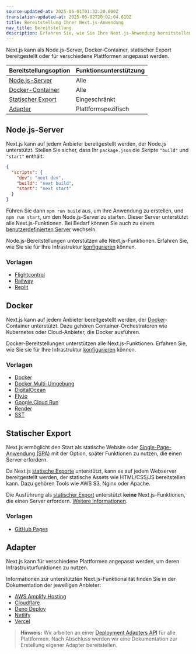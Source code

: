 ```yaml
---
source-updated-at: 2025-06-01T01:32:20.000Z
translation-updated-at: 2025-06-02T20:02:04.610Z
title: Bereitstellung Ihrer Next.js-Anwendung
nav_title: Bereitstellung
description: Erfahren Sie, wie Sie Ihre Next.js-Anwendung bereitstellen können.
---
```


Next.js kann als Node.js-Server, Docker-Container, statischer Export bereitgestellt oder für verschiedene Plattformen angepasst werden.

| Bereitstellungsoption          | Funktionsunterstützung |
| ----------------------------- | ---------------------- |
| [Node.js-Server](#nodejs-server) | Alle                  |
| [Docker-Container](#docker)    | Alle                  |
| [Statischer Export](#static-export) | Eingeschränkt        |
| [Adapter](#adapters)           | Plattformspezifisch   |

## Node.js-Server

Next.js kann auf jedem Anbieter bereitgestellt werden, der Node.js unterstützt. Stellen Sie sicher, dass Ihr `package.json` die Skripte `"build"` und `"start"` enthält:

```json filename="package.json"
{
  "scripts": {
    "dev": "next dev",
    "build": "next build",
    "start": "next start"
  }
}
```

Führen Sie dann `npm run build` aus, um Ihre Anwendung zu erstellen, und `npm run start`, um den Node.js-Server zu starten. Dieser Server unterstützt alle Next.js-Funktionen. Bei Bedarf können Sie auch zu einem [benutzerdefinierten Server](/docs/app/guides/custom-server) wechseln.

Node.js-Bereitstellungen unterstützen alle Next.js-Funktionen. Erfahren Sie, wie Sie sie für Ihre Infrastruktur [konfigurieren](/docs/app/guides/self-hosting) können.

### Vorlagen

- [Flightcontrol](https://github.com/nextjs/deploy-flightcontrol)
- [Railway](https://github.com/nextjs/deploy-railway)
- [Replit](https://github.com/nextjs/deploy-replit)

## Docker

Next.js kann auf jedem Anbieter bereitgestellt werden, der [Docker](https://www.docker.com/)-Container unterstützt. Dazu gehören Container-Orchestratoren wie Kubernetes oder Cloud-Anbieter, die Docker ausführen.

Docker-Bereitstellungen unterstützen alle Next.js-Funktionen. Erfahren Sie, wie Sie sie für Ihre Infrastruktur [konfigurieren](/docs/app/guides/self-hosting) können.

### Vorlagen

- [Docker](https://github.com/vercel/next.js/tree/canary/examples/with-docker)
- [Docker Multi-Umgebung](https://github.com/vercel/next.js/tree/canary/examples/with-docker-multi-env)
- [DigitalOcean](https://github.com/nextjs/deploy-digitalocean)
- [Fly.io](https://github.com/nextjs/deploy-fly)
- [Google Cloud Run](https://github.com/nextjs/deploy-google-cloud-run)
- [Render](https://github.com/nextjs/deploy-render)
- [SST](https://github.com/nextjs/deploy-sst)

## Statischer Export

Next.js ermöglicht den Start als statische Website oder [Single-Page-Anwendung (SPA)](/docs/app/guides/single-page-applications) mit der Option, später Funktionen zu nutzen, die einen Server erfordern.

Da Next.js [statische Exporte](/docs/app/guides/static-exports) unterstützt, kann es auf jedem Webserver bereitgestellt werden, der statische Assets wie HTML/CSS/JS bereitstellen kann. Dazu gehören Tools wie AWS S3, Nginx oder Apache.

Die Ausführung als [statischer Export](/docs/app/guides/static-exports) unterstützt **keine** Next.js-Funktionen, die einen Server erfordern. [Weitere Informationen](/docs/app/guides/static-exports#unsupported-features).

### Vorlagen

- [GitHub Pages](https://github.com/nextjs/deploy-github-pages)

## Adapter

Next.js kann für verschiedene Plattformen angepasst werden, um deren Infrastrukturfunktionen zu nutzen.

Informationen zur unterstützten Next.js-Funktionalität finden Sie in der Dokumentation der jeweiligen Anbieter:

- [AWS Amplify Hosting](https://docs.amplify.aws/nextjs/start/quickstart/nextjs-app-router-client-components)
- [Cloudflare](https://developers.cloudflare.com/workers/frameworks/framework-guides/nextjs)
- [Deno Deploy](https://docs.deno.com/examples/next_tutorial)
- [Netlify](https://docs.netlify.com/frameworks/next-js/overview/#next-js-support-on-netlify)
- [Vercel](https://vercel.com/docs/frameworks/nextjs)

> **Hinweis:** Wir arbeiten an einer [Deployment Adapters API](https://github.com/vercel/next.js/discussions/77740) für alle Plattformen. Nach Abschluss werden wir eine Dokumentation zur Erstellung eigener Adapter bereitstellen.